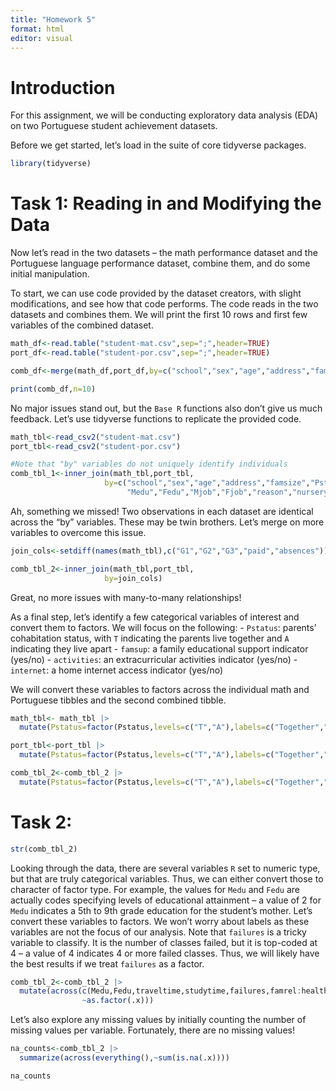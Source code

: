 ```yaml
---
title: "Homework 5"
format: html
editor: visual
---
```


# Introduction

For this assignment, we will be conducting exploratory data analysis (EDA) on two Portuguese student achievement datasets.

Before we get started, let's load in the suite of core tidyverse packages. 

```r
library(tidyverse)
```

# Task 1: Reading in and Modifying the Data

Now let's read in the two datasets -- the math performance dataset and the Portuguese language performance dataset, combine them, and do some initial manipulation. 

To start, we can use code provided by the dataset creators, with slight modifications, and see how that code performs. The code reads in the two datasets and combines them. We will print the first 10 rows and first few variables of the combined dataset. 

```r
math_df<-read.table("student-mat.csv",sep=";",header=TRUE)
port_df<-read.table("student-por.csv",sep=";",header=TRUE)

comb_df<-merge(math_df,port_df,by=c("school","sex","age","address","famsize","Pstatus","Medu","Fedu","Mjob","Fjob","reason","nursery","internet"))

print(comb_df,n=10)
```

No major issues stand out, but the `Base R` functions also don't give us much feedback. Let's use tidyverse functions to replicate the provided code. 

```r
math_tbl<-read_csv2("student-mat.csv")
port_tbl<-read_csv2("student-por.csv")

#Note that "by" variables do not uniquely identify individuals
comb_tbl_1<-inner_join(math_tbl,port_tbl,
                     by=c("school","sex","age","address","famsize","Pstatus",
                          "Medu","Fedu","Mjob","Fjob","reason","nursery","internet"))
```

Ah, something we missed! Two observations in each dataset are identical across the "by" variables. These may be twin brothers. Let's merge on more variables to overcome this issue.  

```r
join_cols<-setdiff(names(math_tbl),c("G1","G2","G3","paid","absences"))

comb_tbl_2<-inner_join(math_tbl,port_tbl,
                     by=join_cols)
```

Great, no more issues with many-to-many relationships! 

As a final step, let's identify a few categorical variables of interest and convert them to factors. We will focus on the following:
- `Pstatus`: parents' cohabitation status, with `T` indicating the parents live together and `A` indicating they live apart
- `famsup`: a family educational support indicator (yes/no)
- `activities`: an extracurricular activities indicator (yes/no)
- `internet`: a home internet access indicator (yes/no)

We will convert these variables to factors across the individual math and Portuguese tibbles and the second combined tibble. 

```r
math_tbl<- math_tbl |>
  mutate(Pstatus=factor(Pstatus,levels=c("T","A"),labels=c("Together","Apart")),famsup=as.factor(famsup),activities=as.factor(activities),internet=as.factor(internet))

port_tbl<-port_tbl |>
  mutate(Pstatus=factor(Pstatus,levels=c("T","A"),labels=c("Together","Apart")),famsup=as.factor(famsup),activities=as.factor(activities),internet=as.factor(internet))

comb_tbl_2<-comb_tbl_2 |>
  mutate(Pstatus=factor(Pstatus,levels=c("T","A"),labels=c("Together","Apart")),famsup=as.factor(famsup),activities=as.factor(activities),internet=as.factor(internet))
```



# Task 2: 

```r
str(comb_tbl_2)
```

Looking through the data, there are several variables `R` set to numeric type, but that are truly categorical variables. Thus, we can either convert those to character of factor type. For example, the values for `Medu` and `Fedu` are actually codes specifying levels of educational attainment -- a value of 2 for `Medu` indicates a 5th to 9th grade education for the student's mother. Let's convert these variables to factors. We won't worry about labels as these variables are not the focus of our analysis. Note that `failures` is a tricky variable to classify. It is the number of classes failed, but it is top-coded at 4 -- a value of 4 indicates 4 or more failed classes. Thus, we will likely have the best results if we treat `failures` as a factor. 

```r
comb_tbl_2<-comb_tbl_2 |>
  mutate(across(c(Medu,Fedu,traveltime,studytime,failures,famrel:health),
                ~as.factor(.x)))
```

Let's also explore any missing values by initially counting the number of missing values per variable. Fortunately, there are no missing values!

```r
na_counts<-comb_tbl_2 |>
  summarize(across(everything(),~sum(is.na(.x))))

na_counts
```




